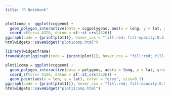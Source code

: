 ```yaml
---
title: "R Notebook"
---
```


```r
plot1comp =  ggplot(ccggeom) +
  geom_polygon_interactive(data = ccgpolygons, aes(x = long, y = lat, group = group, tooltip = name, data_id = id)) +
  coord_sf(crs= 4326, datum = sf::st_crs(4326))
ggiraph(code = {print(plot1)}, hover_css = "fill:red; fill-opacity:0.5;", width_svg = 17.07, height_svg = 13.46, width=1) %>%
htmlwidgets::saveWidget("plot1comp.html")

library(widgetframe)
frameWidget(ggiraph(code = {print(plot1)}, hover_css = "fill:red; fill-opacity:0.5;", width_svg = 17.07, height_svg = 13.46, width=1))

plot11comp = ggplot(ccggeom) +
  geom_polygon_interactive(data = polygons, aes(x = long, y = lat, group = group, tooltip = name, data_id = id)) +
  coord_sf(crs= 4326, datum = sf::st_crs(4326)) +
  geom_point(aes(x = lon, y = lat), color = "grey", size=0.1)
ggiraph(code = {print(plot11)}, hover_css = "fill:red; fill-opacity:0.5;", width_svg = 17.07, height_svg = 13.46, width=1) %>%
htmlwidgets::saveWidget("plot11comp.html")
```


